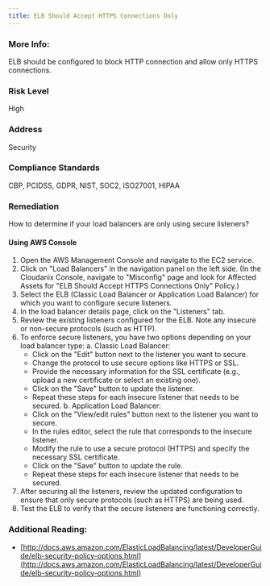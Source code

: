 ```yaml
---
title: ELB Should Accept HTTPS Connections Only
---
```


### More Info:

ELB should be configured to block HTTP connection and allow only HTTPS connections.

### Risk Level

High

### Address

Security

### Compliance Standards

CBP, PCIDSS, GDPR, NIST, SOC2, ISO27001, HIPAA

### Remediation

How to determine if your load balancers are only using secure listeners?

#### Using AWS Console

1. Open the AWS Management Console and navigate to the EC2 service.
2. Click on "Load Balancers" in the navigation panel on the left side.
    (In the Cloudanix Console, navigate to "Misconfig" page and look for Affected Assets for "ELB Should Accept HTTPS Connections Only" Policy.)
3. Select the ELB (Classic Load Balancer or Application Load Balancer) for which you want to configure secure listeners.
4. In the load balancer details page, click on the "Listeners" tab.
5. Review the existing listeners configured for the ELB. Note any insecure or non-secure protocols (such as HTTP).
6. To enforce secure listeners, you have two options depending on your load balancer type:
   a. Classic Load Balancer:
      - Click on the "Edit" button next to the listener you want to secure.
      - Change the protocol to use secure options like HTTPS or SSL.
      - Provide the necessary information for the SSL certificate (e.g., upload a new certificate or select an existing one).
      - Click on the "Save" button to update the listener.
      - Repeat these steps for each insecure listener that needs to be secured.
   b. Application Load Balancer:
      - Click on the "View/edit rules" button next to the listener you want to secure.
      - In the rules editor, select the rule that corresponds to the insecure listener.
      - Modify the rule to use a secure protocol (HTTPS) and specify the necessary SSL certificate.
      - Click on the "Save" button to update the rule.
      - Repeat these steps for each insecure listener that needs to be secured.
7. After securing all the listeners, review the updated configuration to ensure that only secure protocols (such as HTTPS) are being used.
8. Test the ELB to verify that the secure listeners are functioning correctly.

### Additional Reading:

- [http://docs.aws.amazon.com/ElasticLoadBalancing/latest/DeveloperGuide/elb-security-policy-options.html](http://docs.aws.amazon.com/ElasticLoadBalancing/latest/DeveloperGuide/elb-security-policy-options.html)
